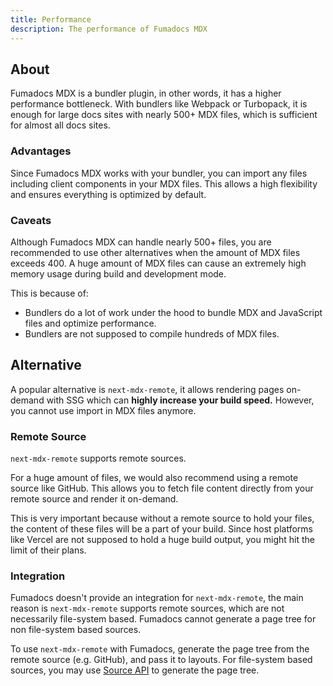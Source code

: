 ```yaml
---
title: Performance
description: The performance of Fumadocs MDX
---
```


## About

Fumadocs MDX is a bundler plugin, in other words, it has a higher performance bottleneck.
With bundlers like Webpack or Turbopack, it is enough for large docs sites with nearly 500+ MDX files, which is sufficient for almost all docs sites.

### Advantages

Since Fumadocs MDX works with your bundler, you can import any files including client components in your MDX files.
This allows a high flexibility and ensures everything is optimized by default.

### Caveats

Although Fumadocs MDX can handle nearly 500+ files, you are recommended to use other alternatives when the amount of MDX files exceeds 400.
A huge amount of MDX files can cause an extremely high memory usage during build and development mode.

This is because of:

- Bundlers do a lot of work under the hood to bundle MDX and JavaScript files and optimize performance.
- Bundlers are not supposed to compile hundreds of MDX files.

## Alternative

A popular alternative is `next-mdx-remote`, it allows rendering pages on-demand with SSG which can **highly increase your build speed.**
However, you cannot use import in MDX files anymore.

### Remote Source

`next-mdx-remote` supports remote sources.

For a huge amount of files, we would also recommend using a remote source like GitHub.
This allows you to fetch file content directly from your remote source and render it on-demand.

This is very important because without a remote source to hold your files, the content of these files will be a part of your build.
Since host platforms like Vercel are not supposed to hold a huge build output, you might hit the limit of their plans.

### Integration

Fumadocs doesn't provide an integration for `next-mdx-remote`, the main reason is `next-mdx-remote` supports remote sources, which are not necessarily file-system based.
Fumadocs cannot generate a page tree for non file-system based sources.

To use `next-mdx-remote` with Fumadocs, generate the page tree from the remote source (e.g. GitHub), and pass it to layouts.
For file-system based sources, you may use [Source API](/docs/headless/source-api) to generate the page tree.
